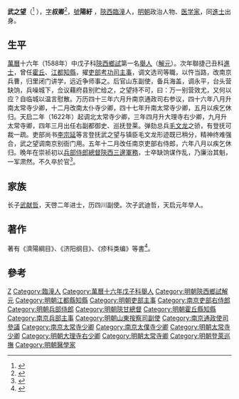 '''武之望'''（{{bd|1552年||1629年}}<ref>{{cite web|title=《武之望醫學全書 (精)》|url=http://www.cp1897.com.hk/product_info.php?BookId=7800899993|publisher=商務印書館|accessdate=2014-02-03|quote=武之望字叔卿，號陽紆，明代[[陝西|陝西]][[臨潼|臨潼]]阜广里广阳屯（今[[西安市|西安市]][[阎良区|阎良区]]武屯镇广阳村）人，生於公元1552年，卒於公元1629年，享年77歲。|archive-date=2016-03-10|archive-url=https://web.archive.org/web/20160310031136/http://www.cp1897.com.hk/product_info.php?BookId=7800899993|dead-url=no}}</ref> ），[[表字|字]]'''叔卿'''<ref>{{cite news|title=武之望：養生以不傷為本|url=http://ny.stgloballink.com/health_YS/200909/t20090914_1125061.html|accessdate=2014-02-03|newspaper=紐約星島日報|date=2009-02-23|deadurl=yes|archiveurl=https://web.archive.org/web/20140220163359/http://ny.stgloballink.com/health_YS/200909/t20090914_1125061.html|archivedate=2014-02-20}}</ref>，[[號|號]]'''陽紆''' ，[[陝西|陝西]][[臨潼|臨潼]]人，[[明朝|明朝]]政治人物、[[医学家|医学家]]，同[[進士|進士]]出身。

==生平==
[[萬曆|萬曆]]十六年（1588年）中戊子科[[陝西|陝西]][[鄉試|鄉試]]第一名[[舉人|舉人]]（[[解元|解元]]）。次年聯捷己丑科[[進士|進士]]，曾任[[霍丘|霍丘]]、[[江都|江都]][[知縣|知縣]]，擢[[吏部|吏部]][[考功司|考功司]][[主事|主事]]，调文选司等職，以忤当路，改南京兵曹，归里闭门讲学，远近争师事之。后官山东副使，备兵海盖，调永平，台头营缺饷，兵噪城下，佥议藉府县别贮给之，之望持不可，曰：万一别营效尤，又何以应？自临城以温言慰散。万历四十三年六月升南京通政司右参议，四十六年八月升南太常寺少卿，十二月改南太仆寺少卿，四十七年升南太常寺少卿，五月以疾乞休归。天启二年（1622年）起调北太常寺少卿，三年四月升大理寺右少卿，九月升太常寺卿，四年三月出任右副都御史、巡抚登莱。弹劾总兵[[毛文龙|毛文龙]]之骄，有登抚可裁一疏。吏部尚书[[李宗延|李宗延]]等言登抚武之望与镇臣毛文龙形迹既已稍分，精神终难强合，武之望调南京别衙门用。五年十二月改任南京吏部右侍郎，六年八月以疾乞休归。晚年在崇祯初以[[兵部侍郎|兵部侍郎]][[總督陝西三邊軍務|總督陝西三邊軍務]]，士卒缺饷谋作乱，乃廉治其魁，一军肃然。不久卒於官<ref>{{cite web|title=武之望醫學全書|url=http://www.books.com.tw/products/CN10047327|publisher=博客來|accessdate=2014-02-03|archive-date=2018-10-16|archive-url=https://web.archive.org/web/20181016203319/https://www.books.com.tw/products/CN10047327|dead-url=no}}</ref>。

== 家族 ==
长子[[武献哲|武献哲]]，天啓二年进士，历四川副使。次子武迪哲，天启元年举人。

==著作==
著有《濟陽綱目》、《济阳纲目》、《疹科类编》等書<ref>{{cite news|title=武之望纪念碑阎良落成|accessdate=2014-02-03|date=2013-11-04}}</ref>。

==參考==
{{reflist}}

{{start box}}
{{s-off}}
{{s-before|[[劉道隆_(明朝)|劉道隆]]}}
{{s-title|明朝江都縣知縣|1591年－1594年}}
{{s-after|[[張寧_(萬曆進士)|張寧]]}}
{{end box}}

{{萬曆十七年己丑科殿試金榜}}
{{Authority control}}

{{DEFAULTSORT:Wu武}}
[[Category:武姓|Z]]
[[Category:臨潼人|Category:臨潼人]]
[[Category:萬曆十六年戊子科舉人|Category:萬曆十六年戊子科舉人]]
[[Category:明朝陝西鄉試解元|Category:明朝陝西鄉試解元]]
[[Category:明朝江都縣知縣|Category:明朝江都縣知縣]]
[[Category:明朝吏部主事|Category:明朝吏部主事]]
[[Category:南京吏部右侍郎|Category:南京吏部右侍郎]]
[[Category:明朝兵部侍郎|Category:明朝兵部侍郎]]
[[Category:明朝陝甘總督|Category:明朝陝甘總督]]
[[Category:明朝霍丘縣知縣|Category:明朝霍丘縣知縣]]
[[Category:南京兵部主事|Category:南京兵部主事]]
[[Category:明朝山東按察司副使|Category:明朝山東按察司副使]]
[[Category:南京通政使司參議|Category:南京通政使司參議]]
[[Category:南京太常寺少卿|Category:南京太常寺少卿]]
[[Category:南京太僕寺少卿|Category:南京太僕寺少卿]]
[[Category:明朝太常寺少卿|Category:明朝太常寺少卿]]
[[Category:明朝大理寺右少卿|Category:明朝大理寺右少卿]]
[[Category:明朝太常寺卿|Category:明朝太常寺卿]]
[[Category:明朝登萊巡撫|Category:明朝登萊巡撫]]
[[Category:明朝醫學家|Category:明朝醫學家]]